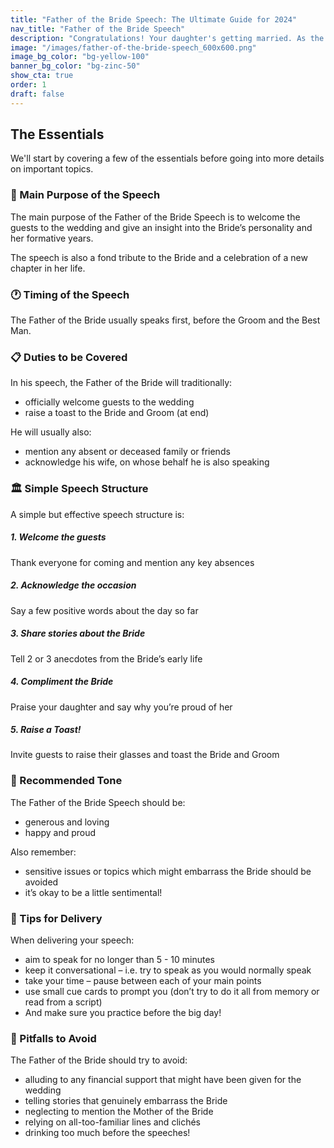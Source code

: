 ```yaml
---
title: "Father of the Bride Speech: The Ultimate Guide for 2024"
nav_title: "Father of the Bride Speech"
description: "Congratulations! Your daughter's getting married. As the Father of the Bride you'll want to give a warm and memorable speech. This guide shows you how."
image: "/images/father-of-the-bride-speech_600x600.png"
image_bg_color: "bg-yellow-100"
banner_bg_color: "bg-zinc-50"
show_cta: true
order: 1
draft: false
---
```

## The Essentials

We'll start by covering a few of the essentials before going into more details on important topics.

### 🏹 Main Purpose of the Speech

The main purpose of the Father of the Bride Speech is to welcome the guests to the wedding and give an insight into the Bride’s personality and her formative years.

The speech is also a fond tribute to the Bride and a celebration of a new chapter in her life.

### 🕐 Timing of the Speech

The Father of the Bride usually speaks first, before the Groom and the Best Man.

### 📋 Duties to be Covered

In his speech, the Father of the Bride will traditionally:
- officially welcome guests to the wedding
- raise a toast to the Bride and Groom (at end)

He will usually also:
- mention any absent or deceased family or friends
- acknowledge his wife, on whose behalf he is also speaking

### 🏛️ Simple Speech Structure

A simple but effective speech structure is:

##### 1. Welcome the guests

Thank everyone for coming and mention any key absences

##### 2. Acknowledge the occasion

Say a few positive words about the day so far

##### 3. Share stories about the Bride

Tell 2 or 3 anecdotes from the Bride’s early life

##### 4. Compliment the Bride

Praise your daughter and say why you’re proud of her

##### 5. Raise a Toast!

Invite guests to raise their glasses and toast the Bride and Groom

### 🎵 Recommended Tone

The Father of the Bride Speech should be:

- generous and loving
- happy and proud

Also remember:
- sensitive issues or topics which might embarrass the Bride should be avoided
- it’s okay to be a little sentimental!

### 🎤 Tips for Delivery

When delivering your speech:
- aim to speak for no longer than 5 - 10 minutes
- keep it conversational – i.e. try to speak as you would normally speak
- take your time – pause between each of your main points
- use small cue cards to prompt you (don’t try to do it all from memory or read from a script)
- And make sure you practice before the big day!

### 🚫 Pitfalls to Avoid

The Father of the Bride should try to avoid:
- alluding to any financial support that might have been given for the wedding
- telling stories that genuinely embarrass the Bride
- neglecting to mention the Mother of the Bride
- relying on all-too-familiar lines and clichés
- drinking too much before the speeches!
